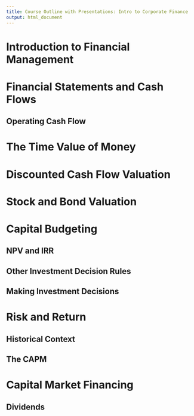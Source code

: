 ```yaml
---
title: Course Outline with Presentations: Intro to Corporate Finance
output: html_document
---
```


# Introduction to Financial Management

# Financial Statements and Cash Flows

## 

## Operating Cash Flow

## 

# The Time Value of Money 

# Discounted Cash Flow Valuation

# Stock and Bond Valuation

# Capital Budgeting

## NPV and IRR

## Other Investment Decision Rules 

## Making Investment Decisions

# Risk and Return

## Historical Context

## The CAPM

# Capital Market Financing

## Dividends

